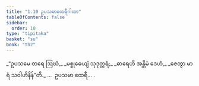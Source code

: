 ```yaml
---
title: "1.10 ဥပသမာထေရီဂါထာ"
tableOfContents: false
sidebar:
  order: 10
type: "tipitaka"
basket: "su"
book: "th2"
---
```



<DynamicBreadcrumb />

<Division number="10" book="th2" e="ch" v="19" p="378">

<Paragraph number="20" type="verses" book="th2">
_“ဥပသမေ တရေ ဩဃံ,_  
_မစ္စုဓေယျံ သုဒုတ္တရံ;_  
_ဓာရေဟိ အန္တိမံ ဒေဟံ,_  
_ဇေတွာ မာရံ သဝါဟိနိန်”တိ._  


</Paragraph>
</Division>

<Paragraph number="21" type="center" book="th2">
…  ဥပသမာ ထေရီ… .
</Paragraph>